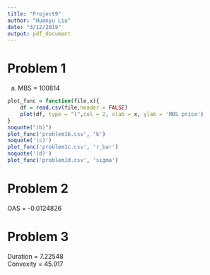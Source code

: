 ```yaml
---
title: "Project9"
author: "Huanyu Liu"
date: "3/12/2019"
output: pdf_document
---
```


# Problem 1

(a) MBS = 100814      

```r
plot_func = function(file,x){
    df = read.csv(file,header = FALSE)
    plot(df, type = "l",col = 2, xlab = x, ylab = 'MBS price')
}
noquote("(b)")
plot_func('problem1b.csv', 'k')
noquote('(c)')
plot_func('problem1c.csv', 'r_bar')
noquote('(d)')
plot_func('problem1d.csv', 'sigma')
```

# Problem 2

OAS = -0.0124826  

# Problem 3
Duration = 7.22548    
Convexity = 45.917   

